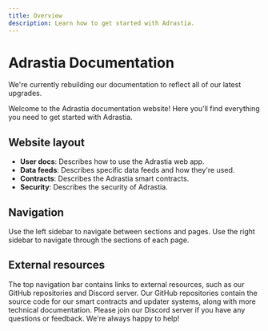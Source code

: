 ```yaml
---
title: Overview
description: Learn how to get started with Adrastia.
---
```



# Adrastia Documentation

<Callout emoji="🚧">
  We're currently rebuilding our documentation to reflect all of our latest upgrades.
</Callout>

Welcome to the Adrastia documentation website! Here you'll find everything you need to get started with Adrastia.

## Website layout

- **User docs**: Describes how to use the Adrastia web app.
- **Data feeds**: Describes specific data feeds and how they're used.
- **Contracts**: Describes the Adrastia smart contracts.
- **Security**: Describes the security of Adrastia.

## Navigation

Use the left sidebar to navigate between sections and pages. Use the right sidebar to navigate through the sections of each page.

## External resources

The top navigation bar contains links to external resources, such as our GitHub repositories and Discord server. Our GitHub repositories contain the source code for our smart contracts and updater systems, along with more technical documentation. Please join our Discord server if you have any questions or feedback. We're always happy to help!
